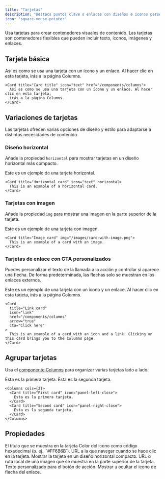 ```yaml
---
title: "Tarjetas"
description: "Destaca puntos clave o enlaces con diseños e íconos personalizables"
icon: "square-mouse-pointer"
---
```



Usa tarjetas para crear contenedores visuales de contenido. Las tarjetas son contenedores flexibles que pueden incluir texto, íconos, imágenes y enlaces.

## Tarjeta básica

<Card title="Card title" icon="text" href="/es/components/columns">
  Así es como se usa una tarjeta con un ícono y un enlace. Al hacer clic en esta tarjeta,
  irás a la página Columns.
</Card>

```mdx Card example
<Card title="Card title" icon="text" href="/components/columns">
  Así es como se usa una tarjeta con un ícono y un enlace. Al hacer clic en esta tarjeta,
  irás a la página Columns.
</Card>
```

## Variaciones de tarjetas

Las tarjetas ofrecen varias opciones de diseño y estilo para adaptarse a distintas necesidades de contenido.

### Diseño horizontal

Añade la propiedad `horizontal` para mostrar tarjetas en un diseño horizontal más compacto.

<Card title="Tarjeta horizontal" icon="text" horizontal>
  Este es un ejemplo de una tarjeta horizontal.
</Card>

```mdx Horizontal card example
<Card title="Horizontal card" icon="text" horizontal>
  This is an example of a horizontal card.
</Card>
```

### Tarjetas con imagen

Añade la propiedad `img` para mostrar una imagen en la parte superior de la tarjeta.

<Card title="Tarjeta con imagen" img="https://mintlify-assets.b-cdn.net/yosemite.jpg">
  Este es un ejemplo de una tarjeta con imagen.
</Card>

```mdx Image card example
<Card title="Image card" img="/images/card-with-image.png">
  This is an example of a card with an image.
</Card>
```

### Tarjetas de enlace con CTA personalizados

Puedes personalizar el texto de la llamada a la acción y controlar si aparece una flecha. De forma predeterminada, las flechas solo se muestran en los enlaces externos.

<Card title="Tarjeta de enlace" icon="link" href="/es/components/columns" arrow="true" cta="Haz clic aquí">
  Este es un ejemplo de una tarjeta con un ícono y un enlace. Al hacer clic en esta tarjeta, irás a la página Columns.
</Card>

```mdx Link card example
<Card
  title="Link card"
  icon="link"
  href="/components/columns"
  arrow="true"
  cta="Click here"
>
  This is an example of a card with an icon and a link. Clicking on this card brings you to the Columns page.
</Card>
```

## Agrupar tarjetas

Usa el [componente Columns](/es/components/columns) para organizar varias tarjetas lado a lado.

<Columns cols={2}>
  <Card title="First card" icon="panel-left-close">
    Esta es la primera tarjeta.
  </Card>

  <Card title="Second card" icon="panel-right-close">
    Esta es la segunda tarjeta.
  </Card>
</Columns>

```mdx Ejemplo de Columns
<Columns cols={2}>
  <Card title="First card" icon="panel-left-close">
    Esta es la primera tarjeta.
  </Card>
  <Card title="Second card" icon="panel-right-close">
    Esta es la segunda tarjeta.
  </Card>
</Columns>
```

## Propiedades

<ResponseField name="title" type="string" required>
  El título que se muestra en la tarjeta
</ResponseField>

<IconsOptional />

<ResponseField name="color" type="string">
  Color del icono como código hexadecimal (p. ej., `#FF6B6B`).
</ResponseField>

<ResponseField name="href" type="string">
  URL a la que navegar cuando se hace clic en la tarjeta.
</ResponseField>

<ResponseField name="horizontal" type="boolean">
  Mostrar la tarjeta en un diseño horizontal compacto.
</ResponseField>

<ResponseField name="img" type="string">
  URL o ruta local de una imagen que se muestra en la parte superior de la tarjeta.
</ResponseField>

<ResponseField name="cta" type="string">
  Texto personalizado para el botón de acción.
</ResponseField>

<ResponseField name="arrow" type="boolean">
  Mostrar u ocultar el icono de flecha del enlace.
</ResponseField>
